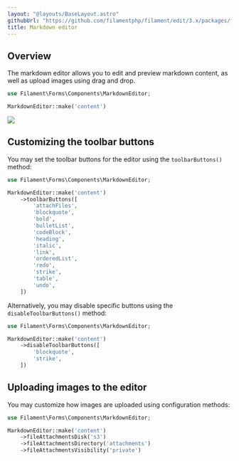 ```yaml
---
layout: "@layouts/BaseLayout.astro"
githubUrl: "https://github.com/filamentphp/filament/edit/3.x/packages/forms/docs/03-fields/11-markdown-editor.md"
title: Markdown editor
---
```


## Overview

The markdown editor allows you to edit and preview markdown content, as well as upload images using drag and drop.

```php
use Filament\Forms\Components\MarkdownEditor;

MarkdownEditor::make('content')
```

![](https://user-images.githubusercontent.com/41773797/147613631-0f9254aa-0abb-4a2e-b9d7-bda1a01b8d57.png)

## Customizing the toolbar buttons

You may set the toolbar buttons for the editor using the `toolbarButtons()` method:

```php
use Filament\Forms\Components\MarkdownEditor;

MarkdownEditor::make('content')
    ->toolbarButtons([
        'attachFiles',
        'blockquote',
        'bold',
        'bulletList',
        'codeBlock',
        'heading',
        'italic',
        'link',
        'orderedList',
        'redo',
        'strike',
        'table',
        'undo',
    ])
```

Alternatively, you may disable specific buttons using the `disableToolbarButtons()` method:

```php
use Filament\Forms\Components\MarkdownEditor;

MarkdownEditor::make('content')
    ->disableToolbarButtons([
        'blockquote',
        'strike',
    ])
```

## Uploading images to the editor

You may customize how images are uploaded using configuration methods:

```php
use Filament\Forms\Components\MarkdownEditor;

MarkdownEditor::make('content')
    ->fileAttachmentsDisk('s3')
    ->fileAttachmentsDirectory('attachments')
    ->fileAttachmentsVisibility('private')
```
